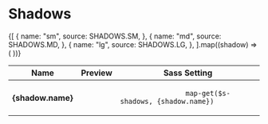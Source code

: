 
<Meta title="Settings|Shadows" />

# Shadows

<Preview>
  <Story name="default">
    <Table>
      <thead>
        <tr>
          <th>Name</th>
          <th>Preview</th>
          <th>Sass Setting</th>
        </tr>
      </thead>
      <tbody>
        {[
          {
            name: "sm",
            source: SHADOWS.SM,
          },
          {
            name: "md",
            source: SHADOWS.MD,
          },
          {
            name: "lg",
            source: SHADOWS.LG,
          },
        ].map((shadow) => (
          <tr>
            <th>{shadow.name}</th>
            <td>
              <span
                className="storybook-swatch storybook-swatch--lg"
                style={{ boxShadow: shadow.source }}
              ></span>
            </td>
            <td>
              <code className="u-select--all">
                map-get($s-shadows, {shadow.name})
              </code>
            </td>
          </tr>
        ))}
      </tbody>
    </Table>
  </Story>
</Preview>
